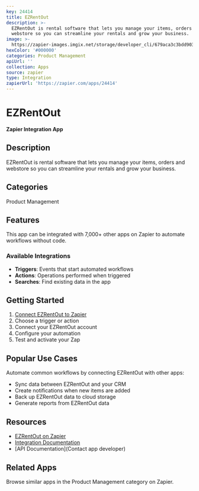 ```yaml
---
key: 24414
title: EZRentOut
description: >-
  EZRentOut is rental software that lets you manage your items, orders and
  webstore so you can streamline your rentals and grow your business.
image: >-
  https://zapier-images.imgix.net/storage/developer_cli/679aca3c3bdd90331b6831bb0add0d08.png?auto=format%2Ccompress&ixlib=python-3.0.0&q=50
hexColor: '#000000'
categories: Product Management
apiUrl: ''
collection: Apps
source: zapier
type: Integration
zapierUrl: 'https://zapier.com/apps/24414'
---
```

# EZRentOut

**Zapier Integration App**

## Description

EZRentOut is rental software that lets you manage your items, orders and webstore so you can streamline your rentals and grow your business.

## Categories

Product Management

## Features

This app can be integrated with 7,000+ other apps on Zapier to automate workflows without code.

### Available Integrations

- **Triggers**: Events that start automated workflows
- **Actions**: Operations performed when triggered
- **Searches**: Find existing data in the app

## Getting Started

1. [Connect EZRentOut to Zapier](https://zapier.com/apps/24414)
2. Choose a trigger or action
3. Connect your EZRentOut account
4. Configure your automation
5. Test and activate your Zap

## Popular Use Cases

Automate common workflows by connecting EZRentOut with other apps:

- Sync data between EZRentOut and your CRM
- Create notifications when new items are added
- Back up EZRentOut data to cloud storage
- Generate reports from EZRentOut data

## Resources

- [EZRentOut on Zapier](https://zapier.com/apps/24414)
- [Integration Documentation](https://zapier.com/apps/24414/integrations)
- [API Documentation](Contact app developer)

## Related Apps

Browse similar apps in the Product Management category on Zapier.
